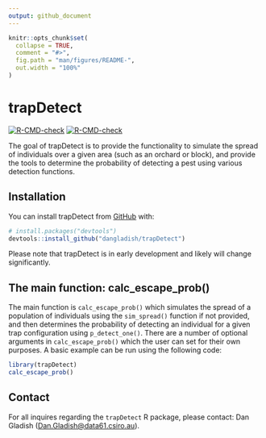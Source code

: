 ```yaml
---
output: github_document
---
```


<!-- README.md is generated from README.Rmd. Please edit that file -->

```r
knitr::opts_chunk$set(
  collapse = TRUE,
  comment = "#>",
  fig.path = "man/figures/README-",
  out.width = "100%"
)
```

# trapDetect
<!-- badges: start -->
  [![R-CMD-check](https://github.com/dangladish/trapDetect/workflows/R-CMD-check/badge.svg)](https://github.com/dangladish/trapDetect/actions)
[![R-CMD-check](https://github.com/dangladish/trapDetect/actions/workflows/R-CMD-check.yaml/badge.svg)](https://github.com/dangladish/trapDetect/actions/workflows/R-CMD-check.yaml)
<!-- badges: end -->

The goal of trapDetect is to provide the functionality to simulate the spread of individuals over a given area (such as an orchard or block), and provide the tools to determine the probability of detecting a pest using various detection functions.  

## Installation

You can install trapDetect from [GitHub](https://github.com/) with:

``` r
# install.packages("devtools")
devtools::install_github("dangladish/trapDetect")
```

Please note that trapDetect is in early development and likely will change significantly.

## The main function: calc_escape_prob()

The main function is `calc_escape_prob()` which simulates the spread of a population of individuals using the `sim_spread()` function if not provided, and then determines the probability of detecting an individual for a given trap configuration using `p_detect_one()`.  There are a number of optional arguments in `calc_escape_prob()` which the user can set for their own purposes.  A basic example can be run using the following code:

```r
library(trapDetect)
calc_escape_prob()
```

## Contact
For all inquires regarding the `trapDetect` R package, please contact: Dan Gladish (<Dan.Gladish@data61.csiro.au>).  

